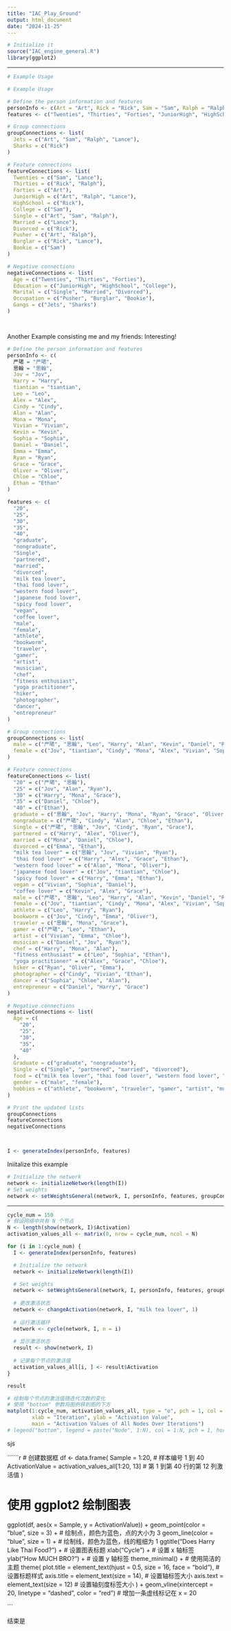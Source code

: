 ```yaml
---
title: "IAC_Play_Ground"
output: html_document
date: "2024-11-25"
---
```

```r
# Initialize it
source("IAC_engine_general.R")
library(ggplot2)
```

----

```r
# Example Usage

# Example Usage

# Define the person information and features
personInfo <- c(Art = "Art", Rick = "Rick", Sam = "Sam", Ralph = "Ralph", Lance = "Lance")
features <- c("Twenties", "Thirties", "Forties", "JuniorHigh", "HighSchool", "College", "Single", "Married", "Divorced", "Pusher", "Burglar", "Bookie", "Jets", "Sharks")

# Group connections
groupConnections <- list(
  Jets = c("Art", "Sam", "Ralph", "Lance"),
  Sharks = c("Rick")
)

# Feature connections
featureConnections <- list(
  Twenties = c("Sam", "Lance"),
  Thirties = c("Rick", "Ralph"),
  Forties = c("Art"),
  JuniorHigh = c("Art", "Ralph", "Lance"),
  HighSchool = c("Rick"),
  College = c("Sam"),
  Single = c("Art", "Sam", "Ralph"),
  Married = c("Lance"),
  Divorced = c("Rick"),
  Pusher = c("Art", "Ralph"),
  Burglar = c("Rick", "Lance"),
  Bookie = c("Sam")
)

# Negative connections
negativeConnections <- list(
  Age = c("Twenties", "Thirties", "Forties"),
  Education = c("JuniorHigh", "HighSchool", "College"),
  Marital = c("Single", "Married", "Divorced"),
  Occupation = c("Pusher", "Burglar", "Bookie"),
  Gangs = c("Jets", "Sharks")
)




```

Another Example consisting me and my friends: Interesting!
```r
# Define the person information and features
personInfo <- c(
  严珺 = "严珺",
  思翰 = "思翰",
  Jov = "Jov",
  Harry = "Harry",
  tiantian = "tiantian",
  Leo = "Leo",
  Alex = "Alex",
  Cindy = "Cindy",
  Alan = "Alan",
  Mona = "Mona",
  Vivian = "Vivian",
  Kevin = "Kevin",
  Sophia = "Sophia",
  Daniel = "Daniel",
  Emma = "Emma",
  Ryan = "Ryan",
  Grace = "Grace",
  Oliver = "Oliver",
  Chloe = "Chloe",
  Ethan = "Ethan"
)

features <- c(
  "20",
  "25",
  "30",
  "35",
  "40",
  "graduate",
  "nongraduate",
  "Single",
  "partnered",
  "married",
  "divorced",
  "milk tea lover",
  "thai food lover",
  "western food lover",
  "japanese food lover",
  "spicy food lover",
  "vegan",
  "coffee lover",
  "male",
  "female",
  "athlete",
  "bookworm",
  "traveler",
  "gamer",
  "artist",
  "musician",
  "chef",
  "fitness enthusiast",
  "yoga practitioner",
  "hiker",
  "photographer",
  "dancer",
  "entrepreneur"
)

# Group connections
groupConnections <- list(
  male = c("严珺", "思翰", "Leo", "Harry", "Alan", "Kevin", "Daniel", "Ryan", "Oliver", "Ethan"),
  female = c("Jov", "tiantian", "Cindy", "Mona", "Alex", "Vivian", "Sophia", "Emma", "Grace", "Chloe")
)

# Feature connections
featureConnections <- list(
  "20" = c("严珺", "思翰"),
  "25" = c("Jov", "Alan", "Ryan"),
  "30" = c("Harry", "Mona", "Grace"),
  "35" = c("Daniel", "Chloe"),
  "40" = c("Ethan"),
  graduate = c("思翰", "Jov", "Harry", "Mona", "Ryan", "Grace", "Oliver"),
  nongraduate = c("严珺", "Cindy", "Alan", "Chloe", "Ethan"),
  Single = c("严珺", "思翰", "Jov", "Cindy", "Ryan", "Grace"),
  partnered = c("Harry", "Alex", "Oliver"),
  married = c("Mona", "Daniel", "Chloe"),
  divorced = c("Emma", "Ethan"),
  "milk tea lover" = c("思翰", "Jov", "Vivian", "Ryan"),
  "thai food lover" = c("Harry", "Alex", "Grace", "Ethan"),
  "western food lover" = c("Alan", "Mona", "Oliver"),
  "japanese food lover" = c("Jov", "tiantian", "Chloe"),
  "spicy food lover" = c("Harry", "Emma", "Ethan"),
  vegan = c("Vivian", "Sophia", "Daniel"),
  "coffee lover" = c("Kevin", "Alex", "Grace"),
  male = c("严珺", "思翰", "Leo", "Harry", "Alan", "Kevin", "Daniel", "Ryan", "Oliver", "Ethan"),
  female = c("Jov", "tiantian", "Cindy", "Mona", "Alex", "Vivian", "Sophia", "Emma", "Grace", "Chloe"),
  athlete = c("Leo", "Harry", "Ryan"),
  bookworm = c("Jov", "Cindy", "Emma", "Oliver"),
  traveler = c("思翰", "Mona", "Grace"),
  gamer = c("严珺", "Leo", "Ethan"),
  artist = c("Vivian", "Emma", "Chloe"),
  musician = c("Daniel", "Jov", "Ryan"),
  chef = c("Harry", "Mona", "Alan"),
  "fitness enthusiast" = c("Leo", "Sophia", "Ethan"),
  "yoga practitioner" = c("Alex", "Grace", "Chloe"),
  hiker = c("Ryan", "Oliver", "Emma"),
  photographer = c("Cindy", "Vivian", "Ethan"),
  dancer = c("Sophia", "Chloe", "Alan"),
  entrepreneur = c("Daniel", "Harry", "Grace")
)

# Negative connections
negativeConnections <- list(
  Age = c(
    "20",
    "25",
    "30",
    "35",
    "40"
  ),
  Graduate = c("graduate", "nongraduate"),
  Single = c("Single", "partnered", "married", "divorced"),
  food = c("milk tea lover", "thai food lover", "western food lover", "japanese food lover", "spicy food lover", "vegan", "coffee lover"),
  gender = c("male", "female"),
  hobbies = c("athlete", "bookworm", "traveler", "gamer", "artist", "musician", "chef", "fitness enthusiast", "yoga practitioner", "hiker", "photographer", "dancer", "entrepreneur")
)

# Print the updated lists
groupConnections
featureConnections
negativeConnections



I <- generateIndex(personInfo, features)


```


Iniitalize this example

```r

# Initialize the network
network <- initializeNetwork(length(I))
# Set weights
network <- setWeightsGeneral(network, I, personInfo, features, groupConnections, featureConnections, negativeConnections, weightValue = 0.1)

```
----

```r
cycle_num = 150
# 假设网络中共有 N 个节点
N <- length(show(network, I)$Activation)
activation_values_all <- matrix(0, nrow = cycle_num, ncol = N)

for (i in 1:cycle_num) {
  I <- generateIndex(personInfo, features)

  # Initialize the network
  network <- initializeNetwork(length(I))

  # Set weights
  network <- setWeightsGeneral(network, I, personInfo, features, groupConnections, featureConnections, negativeConnections, weightValue = 0.1)
  
  # 更改激活状态
  network <- changeActivation(network, I, "milk tea lover", 1)
  
  # 运行激活循环
  network <- cycle(network, I, n = i)
  
  # 显示激活状态
  result <- show(network, I)
  
  # 记录每个节点的激活值
  activation_values_all[i, ] <- result$Activation
}

result
```

```r
# 绘制每个节点的激活值随迭代次数的变化
# 使用 "bottom" 参数将图例移到图的下方
matplot(1:cycle_num, activation_values_all, type = "o", pch = 1, col = 1:N,
        xlab = "Iteration", ylab = "Activation Value",
        main = "Activation Values of All Nodes Over Iterations")
# legend("bottom", legend = paste("Node", 1:N), col = 1:N, pch = 1, horiz = TRUE)
```


sjs

``````r
# 创建数据框
df <- data.frame(
  Sample = 1:20,                        # 样本编号 1 到 40
  ActivationValue = activation_values_all[1:20, 13]  # 第 1 到第 40 行的第 12 列激活值
)

# 使用 ggplot2 绘制图表
ggplot(df, aes(x = Sample, y = ActivationValue)) +
  geom_point(color = "blue", size = 3) +          # 绘制点，颜色为蓝色，点的大小为 3
  geom_line(color = "blue", size = 1) +           # 绘制线，颜色为蓝色，线的粗细为 1
  ggtitle("Does Harry Like Thai Food?") +                    # 设置图表标题
  xlab("Cycle") +                              # 设置 x 轴标签
  ylab("How MUCH BRO?") +                                # 设置 y 轴标签
  theme_minimal() +                               # 使用简洁的主题
  theme(
    plot.title = element_text(hjust = 0.5, size = 16, face = "bold"),  # 设置标题样式
    axis.title = element_text(size = 14),                              # 设置轴标签大小
    axis.text = element_text(size = 12)                                # 设置轴刻度标签大小
  ) +
  geom_vline(xintercept = 20, linetype = "dashed", color = "red")      # 增加一条虚线标记在 x = 20

       

```


结束是